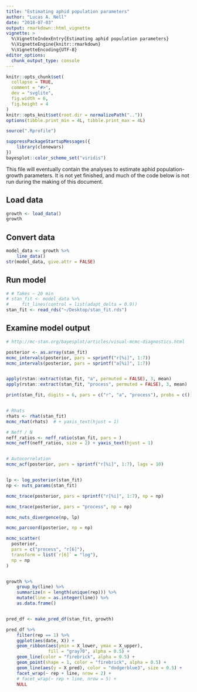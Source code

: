 ```yaml
---
title: "Estimating aphid population parameters"
author: "Lucas A. Nell"
date: "2018-07-03"
output: rmarkdown::html_vignette
vignette: >
  %\VignetteIndexEntry{Estimating aphid population parameters}
  %\VignetteEngine{knitr::rmarkdown}
  %\VignetteEncoding{UTF-8}
editor_options: 
  chunk_output_type: console
---
```


```r
knitr::opts_chunk$set(
  collapse = TRUE,
  comment = "#>",
  dev = "svglite", 
  fig.width = 6,
  fig.height = 4
)
knitr::opts_knit$set(root.dir = normalizePath(".."))
options(tibble.print_min = 4L, tibble.print_max = 4L)
```
```r
source(".Rprofile")
```

```r
suppressPackageStartupMessages({
    library(clonewars)
})
bayesplot::color_scheme_set("viridis")
```


This file will eventually contain the analyses to estimate aphid population-growth
parameters.
It is not yet finished, and much of the code below is not run during the making of
this document.



## Load data

```r
growth <- load_data()
growth
```

## Convert data

```r
model_data <- growth %>% 
    line_data()
str(model_data, give.attr = FALSE)
```


## Run model

```r
# # Takes ~ 20 min
# stan_fit <- model_data %>% 
#     fit_lines(control = list(adapt_delta = 0.9))
stan_fit <- read_rds("~/Desktop/stan_fit.rds")
```


## Examine model output

```r

# http://mc-stan.org/bayesplot/articles/visual-mcmc-diagnostics.html

posterior <- as.array(stan_fit)
mcmc_intervals(posterior, pars = sprintf("r[%i]", 1:7))
mcmc_intervals(posterior, pars = sprintf("a[%i]", 1:7))


apply(rstan::extract(stan_fit, "a", permuted = FALSE), 3, mean)
apply(rstan::extract(stan_fit, "process", permuted = FALSE), 3, mean)

print(stan_fit, digits = 6, pars = c("r", "a", "process"), probs = c())


# Rhats
rhats <- rhat(stan_fit)
mcmc_rhat(rhats)  # + yaxis_text(hjust = 1)

# Neff / N
neff_ratios <- neff_ratio(stan_fit, pars = )
mcmc_neff(neff_ratios, size = 2) + yaxis_text(hjust = 1)


# Autocorrelation
mcmc_acf(posterior, pars = sprintf("r[%i]", 1:7), lags = 10)


lp <- log_posterior(stan_fit)
np <- nuts_params(stan_fit)

mcmc_trace(posterior, pars = sprintf("r[%i]", 1:7), np = np)

mcmc_trace(posterior, pars = "process", np = np)

mcmc_nuts_divergence(np, lp)

mcmc_parcoord(posterior, np = np)

mcmc_scatter(
  posterior,
  pars = c("process", "r[6]"),
  transform = list(`r[6]` = "log"),
  np = np
)


growth %>% 
    group_by(line) %>% 
    summarize(n = length(unique(rep))) %>% 
    mutate(line = as.integer(line)) %>% 
    as.data.frame()


pred_df <- make_pred_df(stan_fit, growth)

pred_df %>%
    filter(rep == 1) %>% 
    ggplot(aes(date, X)) +
    geom_ribbon(aes(ymin = X_lower, ymax = X_upper),
                fill = "gray70", alpha = 0.5) +
    geom_line(color = "firebrick", alpha = 0.5) +
    geom_point(shape = 1, color = "firebrick", alpha = 0.5) +
    geom_line(aes(y = X_pred), color = "dodgerblue3", size = 0.5) +
    facet_wrap(~ rep + line, nrow = 2) +
    # facet_wrap(~ rep + line, nrow = 5) +
    NULL



```


